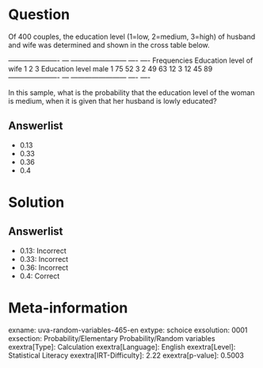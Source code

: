 Question
========

Of 400 couples, the education level (1=low, 2=medium, 3=high) of husband and wife was determined and shown in the cross table below.

  ---------------------- --- ------------------------ ---- ---- Frequencies Education level of wife 1 2 3 Education level male 1 75 52 3 2 49 63 12 3 12 45 89 ---------------------- --- ------------------------ ---- ----

In this sample, what is the probability that the education level of the woman is medium, when it is given that her husband is lowly educated?

Answerlist
----------

* 0.13
* 0.33
* 0.36
* 0.4

Solution
========

Answerlist
----------

* 0.13: Incorrect
* 0.33: Incorrect
* 0.36: Incorrect
* 0.4: Correct

Meta-information
================
exname: uva-random-variables-465-en
extype: schoice
exsolution: 0001
exsection: Probability/Elementary Probability/Random variables
exextra[Type]: Calculation
exextra[Language]: English
exextra[Level]: Statistical Literacy
exextra[IRT-Difficulty]: 2.22
exextra[p-value]: 0.5003
